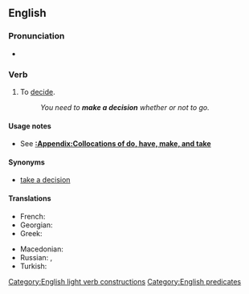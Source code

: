 ==English==

===Pronunciation===
* {{audio|en|En-au-make a decision.ogg|Audio (AU)}}

===Verb===
{{head|en|verb}}

# {{lb|en|intransitive}} To [[decide]].
#: ''You need to '''make a decision''' whether or not to go.''

====Usage notes====
* See '''[[:Appendix:Collocations of do, have, make, and take]]'''

====Synonyms====
* {{sense|decide}} [[take a decision]] {{qualifier|much less common, especially in US}}

====Translations====
{{trans-top|to decide}}
* French: {{t|fr|[[prendre]] [[une]] [[décision]]}}
* Georgian: {{t|ka|გადაწყვეტილების მიღება}}
* Greek: {{t|el|[[παίρνω]] [[απόφαση]]}}
{{trans-mid}}
* Macedonian: {{t|mk|носам одлука}}
* Russian: {{t|ru|[[приня́ть]] [[реше́ние]]}}, {{t+|ru|реши́ть}}
* Turkish: {{t+|tr|karar vermek}}
{{trans-bottom}}

[[Category:English light verb constructions]]
[[Category:English predicates]]